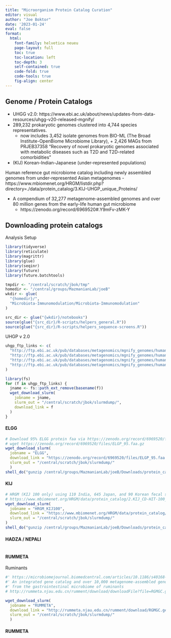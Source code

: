 ```yaml
---
title: "Microorganism Protein Catalog Curation"
editor: visual
author: "Joe Boktor"
date: '2023-01-24'
eval: false
format: 
  html:
    font-family: helvetica neueu
    page-layout: full
    toc: true
    toc-location: left
    toc-depth: 3
    self-contained: true
    code-fold: true
    code-tools: true
    fig-align: center
---
```


## Genome / Protein Catalogs

- UHGG v2.0:
https://www.ebi.ac.uk/about/news/updates-from-data-resources/uhgg-v20-released-mgnify/
- 289,232 prokaryotic genomes clustered into 4,744 species representatives. 
  - now includes 3,452 isolate genomes from BIO-ML (The Broad Institute-OpenBiome Microbiome Library), + 2,426 MAGs from PRJEB37358 “Recovery of novel prokaryotic genomes associated with metabolic diseases such as T2D and T2D-related comorbidities”

-  (KIJ) Korean-Indian-Japanese (under-represented populations)

 Human reference gut microbiome catalog including newly assembled genomes from under-represented Asian metagenomes
  - https://www.mbiomenet.org/HRGM/listdir.php?directory=./data/protein_catalog/3.KIJ-UHGP_unique_Proteins/ 

- A compendium of 32,277 metagenome-assembled genomes and over 80 million genes from the early-life human gut microbiome
  - https://zenodo.org/record/6969520#.Y9mFv-zMK-Y 




## Downloading protein catalogs

Analysis Setup
```r
library(tidyverse)
library(reticulate)
library(magrittr)
library(glue)
library(seqinr)
library(future)
library(future.batchtools)

tmpdir <- "/central/scratch/jbok/tmp"
homedir <- "/central/groups/MazmanianLab/joeB"
wkdir <- glue(
  "{homedir}/",
  "Microbiota-Immunomodulation/Microbiota-Immunomodulation"
)

src_dir <- glue("{wkdir}/notebooks")
source(glue("{src_dir}/R-scripts/helpers_general.R"))
source(glue("{src_dir}/R-scripts/helpers_sequence-screens.R"))

```

UHGP v 2.0
```r
uhgp_ftp_links <- c(
  "http://ftp.ebi.ac.uk/pub/databases/metagenomics/mgnify_genomes/human-gut/v2.0.1/protein_catalogue/uhgp-90.tar.gz",
  "http://ftp.ebi.ac.uk/pub/databases/metagenomics/mgnify_genomes/human-gut/v2.0.1/protein_catalogue/uhgp-95.tar.gz",
  "http://ftp.ebi.ac.uk/pub/databases/metagenomics/mgnify_genomes/human-gut/v2.0.1/protein_catalogue/uhgp-100.tar.gz",
  "http://ftp.ebi.ac.uk/pub/databases/metagenomics/mgnify_genomes/human-gut/v2.0.1/protein_catalogue/uhgp-50.tar.gz"
)

library(fs)
for (f in uhgp_ftp_links) {
  jname <- fs::path_ext_remove(basename(f))
  wget_download_slurm(
    jobname = jname,
    slurm_out = "/central/scratch/jbok/slurmdump/",
    download_link = f
  )
}
```


#### ELGG 
```r
# Download 95% ELGG protein faa via https://zenodo.org/record/6969520/files/ELGP_95.faa.gz?download=1
# wget https://zenodo.org/record/6969520/files/ELGP_95.faa.gz 
wget_download_slurm(
  jobname = "ELGG",
  download_link = "https://zenodo.org/record/6969520/files/ELGP_95.faa.gz",
  slurm_out = "/central/scratch/jbok/slurmdump/"
  )
shell_do("gunzip /central/groups/MazmanianLab/joeB/Downloads/protein_catalogs/ELGP_95.faa.gz")
```

#### KIJ 

```r
# HRGM (KIJ 100 only) using 110 India, 645 Japan, and 90 Korean fecal samples
# https://www.mbiomenet.org/HRGM/data/protein_catalog/2.KIJ_CD-HIT-100_Proteins/KIJ_CD-HIT-100_Proteins.faa.gz
wget_download_slurm(
  jobname = "HRGM_KIJ100",
  download_link = "https://www.mbiomenet.org/HRGM/data/protein_catalog/2.KIJ_CD-HIT-100_Proteins/KIJ_CD-HIT-100_Proteins.faa.gz",
  slurm_out = "/central/scratch/jbok/slurmdump/"
)
shell_do("gunzip /central/groups/MazmanianLab/joeB/Downloads/protein_catalogs/KIJ_CD-HIT-100_Proteins.faa.gz")

```


#### HADZA / NEPALI

```r

```


#### RUMMETA
Ruminants
```r
#' https://microbiomejournal.biomedcentral.com/articles/10.1186/s40168-021-01078-x 
#' An integrated gene catalog and over 10,000 metagenome-assembled genomes 
#' from the gastrointestinal microbiome of ruminants
# http://rummeta.njau.edu.cn/rumment/download/downloadFile?file=RGMGC.geneSet.faa.gz

wget_download_slurm(
  jobname = "RUMMETA",
  download_link = "http://rummeta.njau.edu.cn/rumment/download/RGMGC.geneSet.faa.gz", 
  slurm_out = "/central/scratch/jbok/slurmdump/"
  )

```


#### RUMMETA

```r

```
